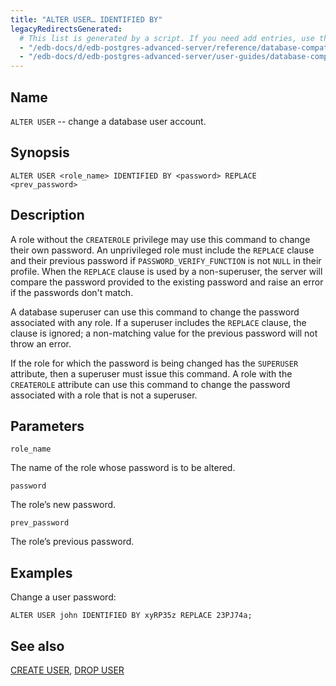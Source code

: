 ```yaml
---
title: "ALTER USER… IDENTIFIED BY"
legacyRedirectsGenerated:
  # This list is generated by a script. If you need add entries, use the `legacyRedirects` key.
  - "/edb-docs/d/edb-postgres-advanced-server/reference/database-compatibility-for-oracle-developers-reference-guide/9.6/Database_Compatibility_for_Oracle_Developers_Reference_Guide.1.029.html"
  - "/edb-docs/d/edb-postgres-advanced-server/user-guides/database-compatibility-for-oracle-developers-guide/9.5/Database_Compatibility_for_Oracle_Developers_Guide.1.059.html"
---
```


<div id="alter_user_identified_by" class="registered_link"></div>

## Name

`ALTER USER` -- change a database user account.

## Synopsis

```text
ALTER USER <role_name> IDENTIFIED BY <password> REPLACE <prev_password>
```

## Description

A role without the `CREATEROLE` privilege may use this command to change their own password. An unprivileged role must include the `REPLACE` clause and their previous password if `PASSWORD_VERIFY_FUNCTION` is not `NULL` in their profile. When the `REPLACE` clause is used by a non-superuser, the server will compare the password provided to the existing password and raise an error if the passwords don't match.

A database superuser can use this command to change the password associated with any role. If a superuser includes the `REPLACE` clause, the clause is ignored; a non-matching value for the previous password will not throw an error.

If the role for which the password is being changed has the `SUPERUSER` attribute, then a superuser must issue this command. A role with the `CREATEROLE` attribute can use this command to change the password associated with a role that is not a superuser.

## Parameters

`role_name`

 The name of the role whose password is to be altered.

`password`

 The role’s new password.

`prev_password`

 The role’s previous password.

## Examples

Change a user password:

```text
ALTER USER john IDENTIFIED BY xyRP35z REPLACE 23PJ74a;
```

## See also

[CREATE USER](41_create_user/#create_user), [DROP USER](61_drop_user/#drop_user)
